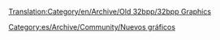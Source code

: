 [[Translation:Category/en/Archive/Old 32bpp/32bpp Graphics]]



[[Category:es/Archive/Community/Nuevos gráficos]]